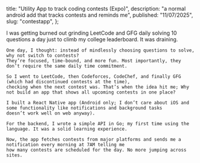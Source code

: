 
  title: "Utility App to track coding contests (Expo)",
  description: "a normal android add that tracks contests and reminds me",
  published: "11/07/2025",
  slug: "contestapp",
};

<BlogLayout metadata={metadata}>
    I was getting burned out grinding LeetCode and GFG daily solving 10 questions a day just to climb my college leaderboard. It was draining.

    One day, I thought: instead of mindlessly choosing questions to solve, why not switch to contests? 
    They’re focused, time-bound, and more fun. Most importantly, they don’t require the same daily time commitment.

    So I went to LeetCode, then Codeforces, CodeChef, and finally GFG (which had discontinued contests at the time), 
    checking when the next contest was. That’s when the idea hit me; Why not build an app that shows all upcoming contests in one place?

    I built a React Native app (Android only; I don’t care about iOS and some functionality like notifications and background tasks 
    doesn’t work well on web anyway).

    For the backend, I wrote a simple API in Go; my first time using the language. It was a solid learning experience.

    Now, the app fetches contests from major platforms and sends me a notification every morning at 7AM telling me 
    how many contests are scheduled for the day. No more jumping across sites.
</BlogLayout>

